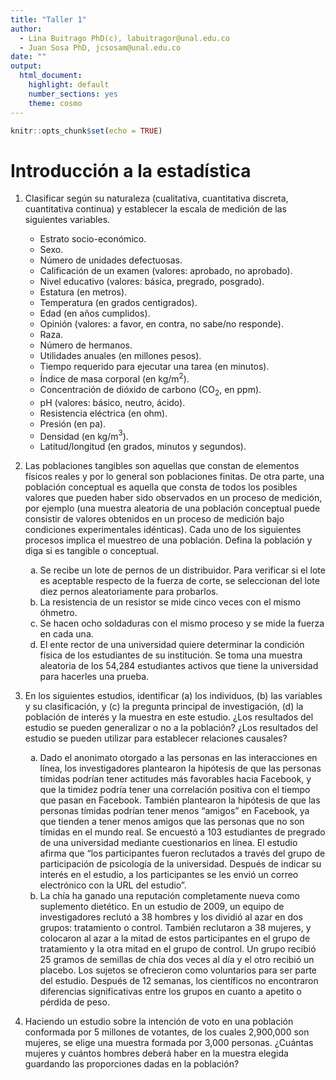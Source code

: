 ---
title: "Taller 1"
author: 
  - Lina Buitrago PhD(c), labuitragor@unal.edu.co
  - Juan Sosa PhD, jcsosam@unal.edu.co
date: ""
output:
  html_document:
    highlight: default
    number_sections: yes
    theme: cosmo
---

```{r setup, include=FALSE}
knitr::opts_chunk$set(echo = TRUE)
```

# Introducción a la estadística

1. Clasificar según su naturaleza (cualitativa, cuantitativa discreta, cuantitativa continua) y establecer la escala de medición de las siguientes variables. 
    - Estrato socio-económico.
    - Sexo.
    - Número de unidades defectuosas.
    - Calificación de un examen (valores: aprobado, no aprobado).
    - Nivel educativo (valores: básica, pregrado, posgrado).
    - Estatura (en metros).
    - Temperatura (en grados centigrados).
    - Edad (en años cumplidos).
    - Opinión (valores: a favor, en contra, no sabe/no responde).
    - Raza.
    - Número de hermanos.
    - Utilidades anuales (en millones pesos).
    - Tiempo requerido para ejecutar una tarea (en minutos).
    - Índice de masa corporal (en kg/m$^2$).
    - Concentración de dióxido de carbono (CO$_2$, en ppm).
    - pH (valores: básico, neutro, ácido).
    - Resistencia eléctrica (en ohm).
    - Presión (en pa).
    - Densidad (en kg/m$^3$).
    - Latitud/longitud (en grados, minutos y segundos).

2. Las poblaciones tangibles son aquellas que constan de elementos físicos reales y por lo general son poblaciones finitas. De otra parte, una población conceptual es aquella que consta de todos los posibles valores que pueden haber sido observados en un proceso de medición, por ejemplo (una muestra aleatoria de una población conceptual puede consistir de valores obtenidos en un proceso de medición bajo condiciones experimentales idénticas). Cada uno de los siguientes procesos implica el muestreo de una población. Defina la población y diga si es tangible o conceptual.

    a. Se recibe un lote de pernos de un distribuidor. Para verificar si el lote es aceptable respecto de la fuerza de corte, se seleccionan del lote diez pernos aleatoriamente para probarlos.
    b. La resistencia de un resistor se mide cinco veces con el mismo óhmetro.
    c. Se hacen ocho soldaduras con el mismo proceso y se mide la fuerza en cada una.
    d. El ente rector de una universidad quiere determinar la condición física de los estudiantes de su institución. Se toma una muestra aleatoria de los 54,284 estudiantes activos que tiene la universidad para hacerles una prueba.

3. En los siguientes estudios, identificar (a) los individuos, (b) las variables y su clasificación, y (c) la pregunta principal de investigación, (d) la población de interés y la muestra en este estudio. ¿Los resultados del estudio se pueden generalizar o no a la población? ¿Los resultados del estudio se pueden utilizar para establecer relaciones causales?

    a. Dado el anonimato otorgado a las personas en las interacciones en línea, los investigadores plantearon la hipótesis de que las personas tímidas podrían tener actitudes más favorables hacia Facebook, y que la timidez podría tener una correlación positiva con el tiempo que pasan en Facebook. También plantearon la hipótesis de que las personas tímidas podrían tener menos "amigos" en Facebook, ya que tienden a tener menos amigos que las personas que no son tímidas en el mundo real. Se encuestó a 103 estudiantes de pregrado de una universidad mediante cuestionarios en línea. El estudio afirma que "los participantes fueron reclutados a través del grupo de participación de psicología de la universidad. Después de indicar su interés en el estudio, a los participantes se les envió un correo electrónico con la URL del estudio".
    b. La chía ha ganado una reputación completamente nueva como suplemento dietético. En un estudio de 2009, un equipo de investigadores reclutó a 38 hombres y los dividió al azar en dos grupos: tratamiento o control. También reclutaron a 38 mujeres, y colocaron al azar a la mitad de estos participantes en el grupo de tratamiento y la otra mitad en el grupo de control. Un grupo recibió 25 gramos de semillas de chía dos veces al día y el otro recibió un placebo. Los sujetos se ofrecieron como voluntarios para ser parte del estudio. Después de 12 semanas, los científicos no encontraron diferencias significativas entre los grupos en cuanto a apetito o pérdida de peso.

4. Haciendo un estudio sobre la intención de voto en una población conformada por 5 millones de votantes, de los cuales 2,900,000 son mujeres, se elige una muestra formada por 3,000 personas. ¿Cuántas mujeres y cuántos hombres deberá haber en la muestra elegida guardando las proporciones dadas en la población?